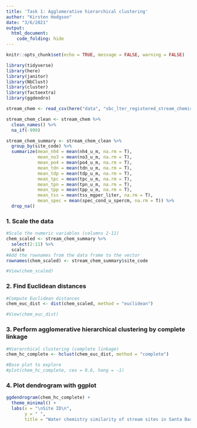 ```yaml
---
title: 'Task 1: Agglomerative hierarchical clustering'
author: "Kirsten Hodgson"
date: "3/6/2021"
output: 
  html_document:
    code_folding: hide
---
```


```r
knitr::opts_chunk$set(echo = TRUE, message = FALSE, warning = FALSE)

library(tidyverse)
library(here)
library(janitor)
library(NbClust)
library(cluster)
library(factoextra)
library(ggdendro)

stream_chem <- read_csv(here("data", "sbc_lter_registered_stream_chemistry.csv"))

stream_chem_clean <- stream_chem %>%
  clean_names() %>%
  na_if(-999)

stream_chem_summary <- stream_chem_clean %>% 
  group_by(site_code) %>% 
  summarize(mean_nh4 = mean(nh4_u_m, na.rm = T), 
            mean_no3 = mean(no3_u_m, na.rm = T),
            mean_po4 = mean(po4_u_m, na.rm = T),
            mean_tdn = mean(tdn_u_m, na.rm = T),
            mean_tdp = mean(tdp_u_m, na.rm = T),
            mean_tpc = mean(tpc_u_m, na.rm = T),
            mean_tpn = mean(tpn_u_m, na.rm = T),
            mean_tpp = mean(tpp_u_m, na.rm = T),
            mean_tss = mean(tss_mgper_liter, na.rm = T),
            mean_spec = mean(spec_cond_u_spercm, na.rm = T)) %>% 
  drop_na()
```

### 1. Scale the data

```r
#Scale the numeric variables (columns 2-11)
chem_scaled <- stream_chem_summary %>% 
  select(2:11) %>% 
  scale
#Add the rownames from the data frame to the vector
rownames(chem_scaled) <- stream_chem_summary$site_code

#View(chem_scaled)
```

### 2. Find Euclidean distances

```r
#Compute Euclidean distances
chem_euc_dist <- dist(chem_scaled, method = "euclidean")

#View(chem_euc_dist)
```

### 3. Perform agglomerative hierarchical clustering by complete linkage

```r
#Hierarchical clustering (complete linkage)
chem_hc_complete <- hclust(chem_euc_dist, method = "complete")

#Base plot to explore
#plot(chem_hc_complete, cex = 0.6, hang = -1)
```

### 4. Plot dendrogram with ggplot

```r
ggdendrogram(chem_hc_complete) +
  theme_minimal() +
  labs(x = "\nSite ID\n", 
       y = " ",
       title = "Water chemistry similarity of stream sites in Santa Barbara Coastal drainage area")

```
